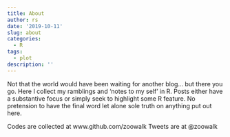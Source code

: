 ```yaml
---
title: About
author: rs
date: '2019-10-11'
slug: about
categories:
  - R
tags:
  - plot
description: ''
---
```

Not that the world would have been waiting for another blog… but there you go. Here I collect my ramblings and ‘notes to my self’ in R. Posts either have a substantive focus or simply seek to highlight some R feature. No pretension to have the final word let alone sole truth on anything put out here.

Codes are collected at www.github.com/zoowalk
Tweets are at @zoowalk